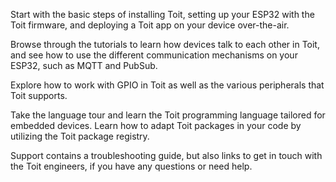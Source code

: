 <Title>Documentation</Title>

<Boxes>
<Box title="Get started" to="/getstarted">

Start with the basic steps of installing Toit, setting up your ESP32 with
the Toit firmware, and deploying a Toit app on your device over-the-air.

</Box>
<Box title="Tutorials" to="/tutorials">

Browse through the tutorials to learn how devices talk to each other in Toit,
and see how to use the different communication mechanisms on your ESP32, such as MQTT and PubSub.

</Box>
<Box title="Peripherals" to="/peripherals">

Explore how to work with GPIO in Toit as well as the various peripherals that Toit supports.

</Box>
<Box title="Language" to="/language">

Take the language tour and learn the Toit programming language tailored for embedded devices.
Learn how to adapt Toit packages in your code by utilizing the Toit package registry.

</Box>
<Box title="Support" to="/support/troubleshoot">

Support contains a troubleshooting guide, but also links to get in touch with the Toit engineers, if you have any questions or need help.

</Box>
</Boxes>
